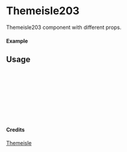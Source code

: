 
<Meta of={Themeisle203} title="Themeisle/Themeisle203" />

# Themeisle203

Themeisle203 component with different props.

#### Example

<Canvas of={Themeisle203.Primary} />

## Usage

```ts
import { Themeisle203 } from "yadl-ui";

const Example = () => {
  return (
      <Themeisle203 />
  );
};

export default Example;
```

#### Credits
[Themeisle](https://themeisle.com/illustrations)
